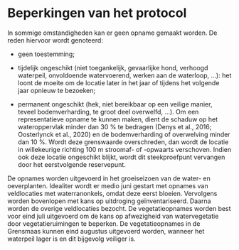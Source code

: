 # Beperkingen van het protocol

```{=html}
<!--
Alleen in te vullen indien van toepassing.
Bespreek onder welke condities het protocol niet gebruikt kan worden of wanneer afwijkingen nodig zijn ten opzichte van het standaard protocol.
Vermeld hier ook mogelijke interferenties, knelpunten, ...
-->
```
In sommige omstandigheden kan er geen opname gemaakt worden.
De reden hiervoor wordt genoteerd:

-   geen toestemming;

-   tijdelijk ongeschikt (niet toegankelijk, gevaarlijke hond, verhoogd waterpeil, onvoldoende watervoerend, werken aan de waterloop, ...): het loont de moeite om de locatie later in het jaar of tijdens het volgende jaar opnieuw te bezoeken;

-   permanent ongeschikt (hek, niet bereikbaar op een veilige manier, teveel bodemverharding, te groot deel overwelfd, ...).
    Om een representatieve opname te kunnen maken, dient de schaduw op het wateroppervlak minder dan 30 % te bedragen (Denys et al., 2016; Oosterlynck et al., 2020) en de bodemverharding of overwelving minder dan 10 %.
    Wordt deze grenswaarde overschreden, dan wordt de locatie in willekeurige richting 100 m stroomaf- of -opwaarts verschoven.
    Indien ook deze locatie ongeschikt blijkt, wordt dit steekproefpunt vervangen door het eerstvolgende reservepunt.

De opnames worden uitgevoerd in het groeiseizoen van de water- en oeverplanten.
Idealiter wordt er medio juni gestart met opnames van veldlocaties met waterranonkels, omdat deze eerst bloeien.
Vervolgens worden bovenlopen met kans op uitdroging geïnventariseerd.
Daarna worden de overige veldlocaties bezocht.
De vegetatieopnames worden best voor eind juli uitgevoerd om de kans op afwezigheid van watervegetatie door vegetatieruimingen te beperken.
De vegetatieopnames in de Grensmaas kunnen eind augustus uitgevoerd worden, wanneer het waterpeil lager is en dit bijgevolg veiliger is.

